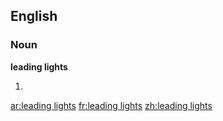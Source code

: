 ==English==

===Noun===
'''leading lights'''

# {{plural of|leading light}}

[[ar:leading lights]]
[[fr:leading lights]]
[[zh:leading lights]]